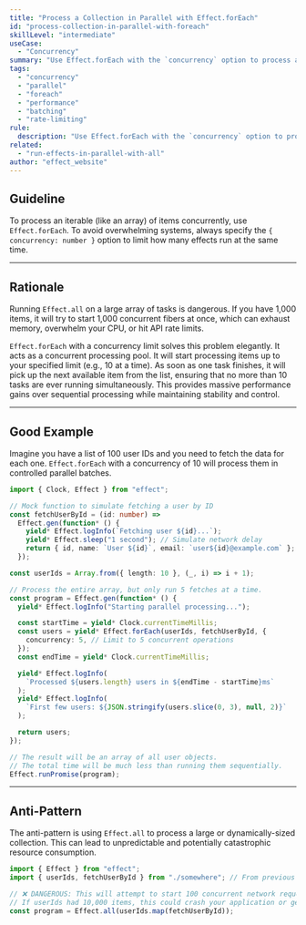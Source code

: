 ```yaml
---
title: "Process a Collection in Parallel with Effect.forEach"
id: "process-collection-in-parallel-with-foreach"
skillLevel: "intermediate"
useCase:
  - "Concurrency"
summary: "Use Effect.forEach with the `concurrency` option to process a collection of items in parallel with a fixed limit, preventing resource exhaustion."
tags:
  - "concurrency"
  - "parallel"
  - "foreach"
  - "performance"
  - "batching"
  - "rate-limiting"
rule:
  description: "Use Effect.forEach with the `concurrency` option to process a collection in parallel with a fixed limit."
related:
  - "run-effects-in-parallel-with-all"
author: "effect_website"
---
```


## Guideline

To process an iterable (like an array) of items concurrently, use `Effect.forEach`. To avoid overwhelming systems, always specify the `{ concurrency: number }` option to limit how many effects run at the same time.

---

## Rationale

Running `Effect.all` on a large array of tasks is dangerous. If you have 1,000 items, it will try to start 1,000 concurrent fibers at once, which can exhaust memory, overwhelm your CPU, or hit API rate limits.

`Effect.forEach` with a concurrency limit solves this problem elegantly. It acts as a concurrent processing pool. It will start processing items up to your specified limit (e.g., 10 at a time). As soon as one task finishes, it will pick up the next available item from the list, ensuring that no more than 10 tasks are ever running simultaneously. This provides massive performance gains over sequential processing while maintaining stability and control.

---

## Good Example

Imagine you have a list of 100 user IDs and you need to fetch the data for each one. `Effect.forEach` with a concurrency of 10 will process them in controlled parallel batches.

```typescript
import { Clock, Effect } from "effect";

// Mock function to simulate fetching a user by ID
const fetchUserById = (id: number) =>
  Effect.gen(function* () {
    yield* Effect.logInfo(`Fetching user ${id}...`);
    yield* Effect.sleep("1 second"); // Simulate network delay
    return { id, name: `User ${id}`, email: `user${id}@example.com` };
  });

const userIds = Array.from({ length: 10 }, (_, i) => i + 1);

// Process the entire array, but only run 5 fetches at a time.
const program = Effect.gen(function* () {
  yield* Effect.logInfo("Starting parallel processing...");

  const startTime = yield* Clock.currentTimeMillis;
  const users = yield* Effect.forEach(userIds, fetchUserById, {
    concurrency: 5, // Limit to 5 concurrent operations
  });
  const endTime = yield* Clock.currentTimeMillis;

  yield* Effect.logInfo(
    `Processed ${users.length} users in ${endTime - startTime}ms`
  );
  yield* Effect.logInfo(
    `First few users: ${JSON.stringify(users.slice(0, 3), null, 2)}`
  );

  return users;
});

// The result will be an array of all user objects.
// The total time will be much less than running them sequentially.
Effect.runPromise(program);

```

---

## Anti-Pattern

The anti-pattern is using `Effect.all` to process a large or dynamically-sized collection. This can lead to unpredictable and potentially catastrophic resource consumption.

```typescript
import { Effect } from "effect";
import { userIds, fetchUserById } from "./somewhere"; // From previous example

// ❌ DANGEROUS: This will attempt to start 100 concurrent network requests.
// If userIds had 10,000 items, this could crash your application or get you blocked by an API.
const program = Effect.all(userIds.map(fetchUserById));
```